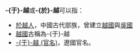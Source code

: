 '''-{于}-越'''或'''-{於}-越'''可以指：
* [[於越人|於越人]]，中國古代部族，曾建立[[越國|越國]]與[[吳國|吳國]]
* [[越國|越國]]古稱為-{于}-越
* [[于越_(官名)|-{于}-越 (官名)]]，遼國官名。

{{disambig|U|Cat=二字消歧义}}